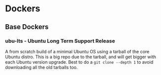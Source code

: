 # Dockers

## Base Dockers

### ubu-lts - Ubuntu Long Term Support Release

A from scratch build of a minimal Ubuntu OS using a tarball of the core Ubuntu distro. This is a big repo due to the tarball, and will get bigger with each Ubuntu version upgrade. Best to do a `git clone --depth 1` to avoid downloading all the old tarballs too.
